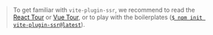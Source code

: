 > To get familiar with `vite-plugin-ssr`,
> we recommend to read the [React Tour](/react-tour) or [Vue Tour](/vue-tour),
> or to play with the boilerplates ([`$ npm init vite-plugin-ssr@latest`](/scaffold)).
